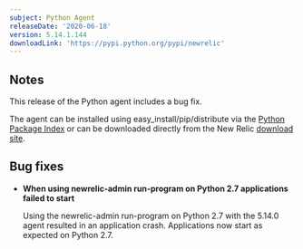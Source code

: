 ```yaml
---
subject: Python Agent
releaseDate: '2020-06-18'
version: 5.14.1.144
downloadLink: 'https://pypi.python.org/pypi/newrelic'
---
```


## Notes

This release of the Python agent includes a bug fix.

The agent can be installed using easy_install/pip/distribute via the [Python Package Index](https://pypi.python.org/pypi/newrelic) or can be downloaded directly from the New Relic [download site](http://download.newrelic.com/python_agent/release).

## Bug fixes

* **When using newrelic-admin run-program on Python 2.7 applications failed to start**

  Using the newrelic-admin run-program on Python 2.7 with the 5.14.0 agent resulted in an application crash. Applications now start as expected on Python 2.7.
